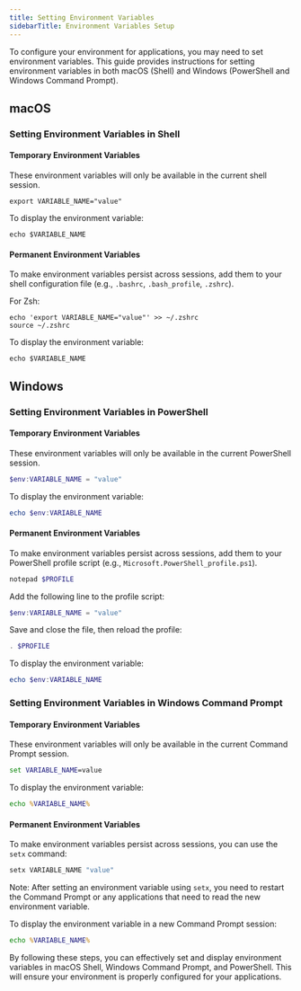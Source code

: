 ```yaml
---
title: Setting Environment Variables
sidebarTitle: Environment Variables Setup
---
```


To configure your environment for applications, you may need to set environment variables. This guide provides instructions for setting environment variables in both macOS (Shell) and Windows (PowerShell and Windows Command Prompt).

## macOS

### Setting Environment Variables in Shell

#### Temporary Environment Variables

These environment variables will only be available in the current shell session.

```shell
export VARIABLE_NAME="value"
```

To display the environment variable:

```shell
echo $VARIABLE_NAME
```

#### Permanent Environment Variables

To make environment variables persist across sessions, add them to your shell configuration file (e.g., `.bashrc`, `.bash_profile`, `.zshrc`).

For Zsh:

```shell
echo 'export VARIABLE_NAME="value"' >> ~/.zshrc
source ~/.zshrc
```

To display the environment variable:

```shell
echo $VARIABLE_NAME
```

## Windows

### Setting Environment Variables in PowerShell

#### Temporary Environment Variables

These environment variables will only be available in the current PowerShell session.

```powershell
$env:VARIABLE_NAME = "value"
```

To display the environment variable:

```powershell
echo $env:VARIABLE_NAME
```

#### Permanent Environment Variables

To make environment variables persist across sessions, add them to your PowerShell profile script (e.g., `Microsoft.PowerShell_profile.ps1`).

```powershell
notepad $PROFILE
```

Add the following line to the profile script:

```powershell
$env:VARIABLE_NAME = "value"
```

Save and close the file, then reload the profile:

```powershell
. $PROFILE
```

To display the environment variable:

```powershell
echo $env:VARIABLE_NAME
```

### Setting Environment Variables in Windows Command Prompt

#### Temporary Environment Variables

These environment variables will only be available in the current Command Prompt session.

```cmd
set VARIABLE_NAME=value
```

To display the environment variable:

```cmd
echo %VARIABLE_NAME%
```

#### Permanent Environment Variables

To make environment variables persist across sessions, you can use the `setx` command:

```cmd
setx VARIABLE_NAME "value"
```

Note: After setting an environment variable using `setx`, you need to restart the Command Prompt or any applications that need to read the new environment variable.

To display the environment variable in a new Command Prompt session:

```cmd
echo %VARIABLE_NAME%
```

By following these steps, you can effectively set and display environment variables in macOS Shell, Windows Command Prompt, and PowerShell. This will ensure your environment is properly configured for your applications.
